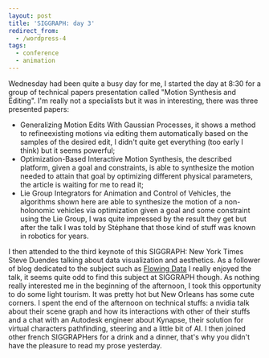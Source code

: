 ```yaml
---
layout: post
title: 'SIGGRAPH: day 3'
redirect_from:
  - /wordpress-4
tags:
  - conference
  - animation
---
```


Wednesday had been quite a busy day for me, I started the day at 8:30 for a
group of technical papers presentation called "Motion Synthesis and Editing".
I'm really not a specialists but it was in interesting, there was three
presented papers:

- Generalizing Motion Edits With Gaussian Processes, it shows a method to
  refineexisting motions via editing them automatically based on the samples of
  the desired edit, I didn't quite get everything (too early I think) but it
  seems powerful;
- Optimization-Based Interactive Motion Synthesis, the described platform, given
  a goal and constraints, is able to synthesize the motion needed to attain that
  goal by optimizing different physical parameters, the article is waiting for
  me to read it;
- Lie Group Integrators for Animation and Control of Vehicles, the algorithms
  shown here are able to synthesize the motion of a non-holonomic vehicles via
  optimization given a goal and some constraint using the Lie Group, I was quite
  impressed by the result they get but after the talk I was told by Stéphane
  that those kind of stuff was known in robotics for years.

I then attended to the third keynote of this SIGGRAPH: New York Times Steve
Duendes talking about data visualization and aesthetics. As a follower of blog
dedicated to the subject such as [Flowing Data](http://flowingdata.com/) I
really enjoyed the talk, it seems quite odd to find this subject at SIGGRAPH
though. As nothing really interested me in the beginning of the afternoon, I
took this opportunity to do some light tourism. It was pretty hot but New
Orleans has some cute corners. I spent the end of the afternoon on technical
stuffs: a nvidia talk about their scene graph and how its interactions with
other of their stuffs and a chat with an Autodesk engineer about Kynapse, their
solution for virtual characters pathfinding, steering and a little bit of AI. I
then joined other french SIGGRAPHers for a drink and a dinner, that's why you
didn't have the pleasure to read my prose yesterday.
